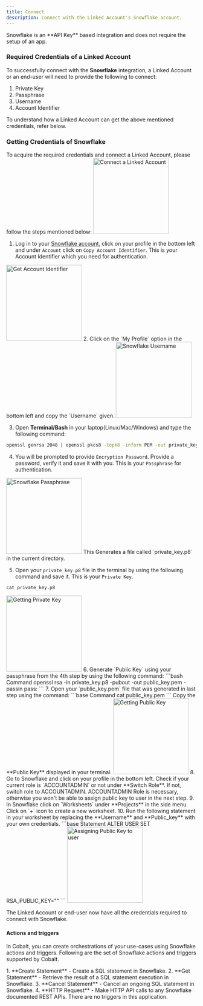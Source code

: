 ```yaml
---
title: Connect
description: Connect with the Linked Account's Snowflake account.
---
```

<Note>
Snowflake is an **API Key** based integration and does not require the setup of an app.
</Note>

### Required Credentials of a Linked Account

To successfully connect with the **Snowflake** integration, a Linked Account or an end-user will need to provide the following to connect:

1. Private Key
2. Passphrase
3. Username
4. Account Identifier

<Info>
To understand how a Linked Account can get the above mentioned credentials, refer below.
</Info>


### Getting Credentials of Snowflake

To acquire the required credentials and connect a Linked Account, please follow the steps mentioned below:
<img height="200" src="/images/Snowflake/snowflake_config.png" alt="Connect a Linked Account"/>

1. Log in to your [Snowflake account](https://app.snowflake.com/), click on your profile in the bottom left and under `Account` click on `Copy Account Identifier`. This is your Account Identifier which you need for authentication.
<img height="200" src="/images/Snowflake/snowflake_id.png" alt="Get Account Identifier"/>
2. Click on the `My Profile` option in the bottom left and copy the `Username` given.
<img height="200" src="/images/Snowflake/snowflake_username.png" alt="Snowflake Username"/>

3. Open **Terminal/Bash** in your laptop(Linux/Mac/Windows) and type the following command:
```bash Command
openssl genrsa 2048 | openssl pkcs8 -topk8 -inform PEM -out private_key.p8 -scrypt
```
4. You will be prompted to provide `Encryption Password`. Provide a password, verify it and save it with you. This is your `Passphrase` for authentication.
<img height="200" src="/images/Snowflake/snowflake_pass.png" alt="Snowflake Passphrase"/>
This Generates a file called `private_key.p8` in the current directory.

5. Open your `private_key.p8` file in the terminal by using the following command and save it. This is your `Private Key`.
```base Command
cat private_key.p8
```
<img height="200" src="/images/Snowflake/snowflake_private.png" alt="Getting Private Key"/>
6. Generate `Public Key` using your passphrase from the 4th step by using the following command:
```bash Command
 openssl rsa -in private_key.p8 -pubout -out public_key.pem -passin pass:<your_passphrase>
```
7. Open your `public_key.pem` file that was generated in last step using the command:
```base Command
cat public_key.pem 
```
Copy the **Public Key** displayed in your terminal.
<img height="200" src="/images/Snowflake/snowflake_public.png" alt="Getting Public Key"/>
8. Go to Snowflake and click on your profile in the bottom left. Check if your current role is `ACCOUNTADMIN` or not under **Switch Role**. If not, switch role to ACCOUNTADMIN.
<Info>
ACCOUNTADMIN Role is necessary, otherwise you won't be able to assign public key to user in the next step.
</Info>
9. In Snowflake click on `Worksheets` under **Projects** in the side menu. Click on `+` icon to create a new worksheet.
10. Run the following statement in your worksheet by replacing the **Username** and **Public_key** with your own credentials.
```base Statement
ALTER USER <Username> SET RSA_PUBLIC_KEY="<Public_key>"
```
<img height="200" src="/images/Snowflake/snowflake_assign.png" alt="Assigning Public Key to user"/>

The Linked Account or end-user now have all the credentials required to connect with Snowflake.

#### Actions and triggers
In Cobalt, you can create orchestrations of your use-cases using Snowflake actions and triggers. Following are the set of Snowflake actions and triggers
supported by Cobalt.

<Tabs>
  <Tab title="Actions">
  <AccordionGroup>
  <Accordion title="Statements">
     1. **Create Statement** - Create a SQL statement in Snowflake.
     2. **Get Statement** - Retrieve the result of a SQL statement execution in Snowflake.
     3. **Cancel Statement** - Cancel an ongoing SQL statement in Snowflake.
    </Accordion>
    <Accordion title="Others">
     4. **HTTP Request** - Make HTTP API calls to any Snowflake documented REST APIs.
  </Accordion>
  </AccordionGroup>
  </Tab>

  <Tab title="Triggers">
    There are no triggers in this application.
  </Tab>
</Tabs>